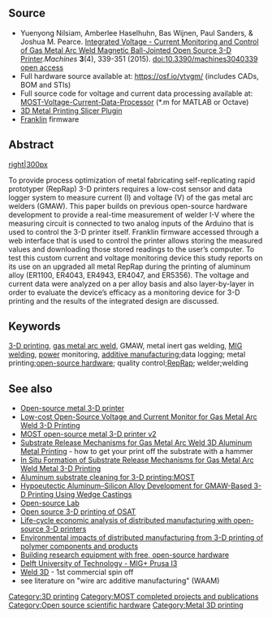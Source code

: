 {{MOST}}
{{Pearce-pubs}}
{{MOST-RepRap}}
{{TOC_right}} 
==Source==
* Yuenyong Nilsiam, Amberlee Haselhuhn, Bas Wijnen, Paul Sanders, & Joshua M. Pearce. [http://www.mdpi.com/2075-1702/3/4/339/htm Integrated Voltage - Current Monitoring and Control of Gas Metal Arc Weld Magnetic Ball-Jointed Open Source 3-D Printer].''Machines'' '''3'''(4), 339-351 (2015). doi:10.3390/machines3040339 [https://www.academia.edu/17673716/Integrated_Voltage_Current_Monitoring_and_Control_of_Gas_Metal_Arc_Weld_Magnetic_Ball-Jointed_Open_Source_3-D_Printer open access]
* Full hardware source available at: https://osf.io/ytvgm/ (includes CADs, BOM and STls)
* Full source code for voltage and current data processing available at: [https://github.com/mtu-most/MOST-Voltage-Current-Data-Processor MOST-Voltage-Current-Data-Processor] (*.m for MATLAB or Octave)
* [[3D Metal Printing Slicer Plugin]]
* [[Franklin]] firmware

==Abstract==
[[image:magneto.jpg|right|300px]]

To provide process optimization of metal fabricating self-replicating rapid prototyper (RepRap) 3-D printers requires a low-cost sensor and data logger system to measure current (I) and voltage (V) of the gas metal arc welders (GMAW). This paper builds on previous open-source hardware development to provide a real-time measurement of welder I-V where the measuring circuit is connected to two analog inputs of the Arduino that is used to control the 3-D printer itself. Franklin firmware accessed through a web interface that is used to control the printer allows storing the measured values and downloading those stored readings to the user’s computer. To test this custom current and voltage monitoring device this study reports on its use on an upgraded all metal RepRap during the printing of aluminum alloy (ER1100, ER4043, ER4943, ER4047, and ER5356). The voltage and current data were analyzed on a per alloy basis and also layer-by-layer in order to evaluate the device’s efficacy as a monitoring device for 3-D printing and the results of the integrated design are discussed. 

==Keywords==
[[3-D printing]], [[gas metal arc weld]], GMAW, metal inert gas welding, [[MIG welding]], [[power]] monitoring, [[additive manufacturing]];data logging; metal printing;[[open-source hardware]]; quality control;[[RepRap]];  welder;welding

==See also==
* [[Open-source metal 3-D printer]]
* [[Low-cost Open-Source Voltage and Current Monitor for Gas Metal Arc Weld 3-D Printing]]
* [[MOST open-source metal 3-D printer v2]]
* [[Substrate Release Mechanisms for Gas Metal Arc Weld 3D Aluminum Metal Printing]] - how to get your print off the substrate with a hammer
* [[In Situ Formation of Substrate Release Mechanisms for Gas Metal Arc Weld Metal 3-D Printing]]
* [[Aluminum substrate cleaning for 3-D printing:MOST]]
* [[Hypoeutectic Aluminum–Silicon Alloy Development for GMAW-Based 3-D Printing Using Wedge Castings]]
* [[Open-source Lab]]
* [[Open source 3-D printing of OSAT]]
* [[Life-cycle economic analysis of distributed manufacturing with open-source 3-D printers ]]
* [[Environmental impacts of distributed manufacturing from 3-D printing of polymer components and products ]]
* [[Building research equipment with free, open-source hardware ]]
* [http://metal2014.weblog.tudelft.nl/ Delft University of Technology - MIG+ Prusa I3]
* [http://www.weld3d.com/ Weld 3D] - 1st commercial spin off
* see literature on "wire arc additive manufacturing" (WAAM)

[[Category:3D printing]]
[[Category:MOST completed projects and publications]]
[[Category:Open source scientific hardware]]
[[Category:Metal 3D printing]]